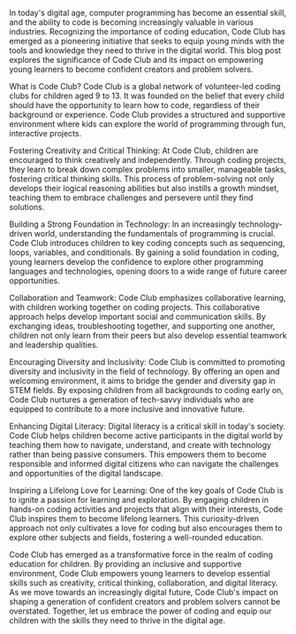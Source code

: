 In today's digital age, computer programming has become an essential skill, and the ability to code is becoming increasingly valuable in various industries. Recognizing the importance of coding education, Code Club has emerged as a pioneering initiative that seeks to equip young minds with the tools and knowledge they need to thrive in the digital world. This blog post explores the significance of Code Club and its impact on empowering young learners to become confident creators and problem solvers.

What is Code Club?
Code Club is a global network of volunteer-led coding clubs for children aged 9 to 13. It was founded on the belief that every child should have the opportunity to learn how to code, regardless of their background or experience. Code Club provides a structured and supportive environment where kids can explore the world of programming through fun, interactive projects.

Fostering Creativity and Critical Thinking:
At Code Club, children are encouraged to think creatively and independently. Through coding projects, they learn to break down complex problems into smaller, manageable tasks, fostering critical thinking skills. This process of problem-solving not only develops their logical reasoning abilities but also instills a growth mindset, teaching them to embrace challenges and persevere until they find solutions.

Building a Strong Foundation in Technology:
In an increasingly technology-driven world, understanding the fundamentals of programming is crucial. Code Club introduces children to key coding concepts such as sequencing, loops, variables, and conditionals. By gaining a solid foundation in coding, young learners develop the confidence to explore other programming languages and technologies, opening doors to a wide range of future career opportunities.

Collaboration and Teamwork:
Code Club emphasizes collaborative learning, with children working together on coding projects. This collaborative approach helps develop important social and communication skills. By exchanging ideas, troubleshooting together, and supporting one another, children not only learn from their peers but also develop essential teamwork and leadership qualities.

Encouraging Diversity and Inclusivity:
Code Club is committed to promoting diversity and inclusivity in the field of technology. By offering an open and welcoming environment, it aims to bridge the gender and diversity gap in STEM fields. By exposing children from all backgrounds to coding early on, Code Club nurtures a generation of tech-savvy individuals who are equipped to contribute to a more inclusive and innovative future.

Enhancing Digital Literacy:
Digital literacy is a critical skill in today's society. Code Club helps children become active participants in the digital world by teaching them how to navigate, understand, and create with technology rather than being passive consumers. This empowers them to become responsible and informed digital citizens who can navigate the challenges and opportunities of the digital landscape.

Inspiring a Lifelong Love for Learning:
One of the key goals of Code Club is to ignite a passion for learning and exploration. By engaging children in hands-on coding activities and projects that align with their interests, Code Club inspires them to become lifelong learners. This curiosity-driven approach not only cultivates a love for coding but also encourages them to explore other subjects and fields, fostering a well-rounded education.


Code Club has emerged as a transformative force in the realm of coding education for children. By providing an inclusive and supportive environment, Code Club empowers young learners to develop essential skills such as creativity, critical thinking, collaboration, and digital literacy. As we move towards an increasingly digital future, Code Club's impact on shaping a generation of confident creators and problem solvers cannot be overstated. Together, let us embrace the power of coding and equip our children with the skills they need to thrive in the digital age.